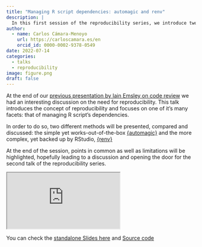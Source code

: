 ```yaml
---
title: "Managing R script dependencies: automagic and renv"
description: |
  In this first session of the reproducibility series, we introduce two methods to deal with library dependencies: {automagic} and {renv}
author:
  - name: Carlos Cámara-Menoyo
    url: https://carloscamara.es/en
    orcid_id: 0000-0002-9378-0549
date: 2022-07-14
categories:
  - talks
  - reproducibility
image: figure.png
draft: false
---
```


At the end of our [previous presentation by Iain Emsley on code review](/posts/2022-05-17-code-review/) we had an interesting discussion on the need for reproducibility. This talk introduces the concept of reproducibility and focuses on one of it's many facets: that of managing R script's dependencies.

In order to do so, two different methods will be presented, compared and discussed: the simple yet works-out-of-the-box [{automagic}](https://github.com/cole-brokamp/automagic) and the more complex, yet backed up by RStudio, [{renv}](https://github.com/rstudio/renv/)

At the end of the session, points in common as well as limitations will be highlighted, hopefully leading to a discussion and opening the door for the second talk of the reproducibility series. 

```{=html}
<iframe class="slide-deck ar16x9" src="https://ccamara.github.io/wrug-depedencies/slides.html"></iframe>
```

You can check the [standalone Slides here](https://ccamara.github.io/wrug-depedencies/slides.html#1){target="_blank"} and [Source code](https://github.com/ccamara/wrug-depedencies){target="_blank"}

